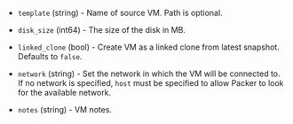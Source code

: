 <!-- Code generated from the comments of the CloneConfig struct in builder/vsphere/clone/step_clone.go; DO NOT EDIT MANUALLY -->

-   `template` (string) - Name of source VM. Path is optional.
    
-   `disk_size` (int64) - The size of the disk in MB.
    
-   `linked_clone` (bool) - Create VM as a linked clone from latest snapshot. Defaults to `false`.
    
-   `network` (string) - Set the network in which the VM will be connected to. If no network is specified, `host`
    must be specified to allow Packer to look for the available network.
    
-   `notes` (string) - VM notes.
    
